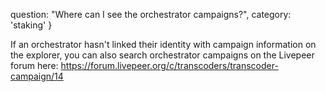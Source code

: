   question: "Where can I see the orchestrator campaigns?",
  category: 'staking'
}

If an orchestrator hasn't linked their identity with campaign information on the explorer, you can also search orchestrator campaigns on the Livepeer forum here: https://forum.livepeer.org/c/transcoders/transcoder-campaign/14